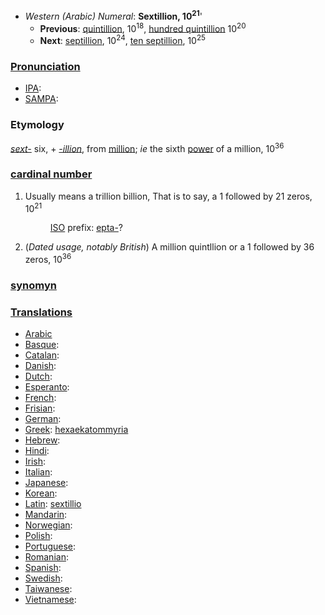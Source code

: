 *''Western (Arabic) Numeral'': '''Sextillion, 10<sup>21</sup>''''
**'''Previous''': [[quintillion]], 10<sup>18</sup>, [[hundred quintillion]] 10<sup>20</sup>
**'''Next''': [[septillion]], 10<sup>24</sup>, [[ten septillion]], 10<sup>25</sup>

===[[Pronunciation]]===
*[[IPA]]:
*[[SAMPA]]:
===Etymology===
''[[sext-]]'' six, + ''[[-illion]]'', from [[million]]; ''ie'' the sixth [[power]] of a million, 10<sup>36</sup>

===[[cardinal number]]===
#Usually means a trillion billion, That is to say, a 1 followed by 21 zeros, 10<sup>21</sup>
#:[[ISO]] prefix: [[epta-]]?
#(''Dated usage, notably British'') A million quintllion or a 1 followed by 36 zeros, 10<sup>36</sup>

===[[synomyn]]===
===[[Translations]]===

*[[Arabic]]
*[[Basque]]:
*[[Catalan]]:
*[[Danish]]:
*[[Dutch]]:
*[[Esperanto]]:
*[[French]]:
*[[Frisian]]:
*[[German]]:
*[[Greek]]: [[hexaekatommyria]]
*[[Hebrew]]:
*[[Hindi]]:
*[[Irish]]:
*[[Italian]]:
*[[Japanese]]:
*[[Korean]]:
*[[Latin]]: [[sextillio]]
*[[Mandarin]]:
*[[Norwegian]]:
*[[Polish]]:
*[[Portuguese]]:
*[[Romanian]]:
*[[Spanish]]:
*[[Swedish]]:
*[[Taiwanese]]:
*[[Vietnamese]]:
